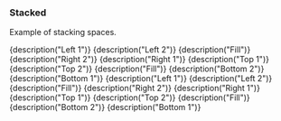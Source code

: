 
<Meta title="Basic examples|Stacked" />

### Stacked

Example of stacking spaces.

<Preview>
	<Story name="Fixed vertical">
		<ViewPort>
			<Left size="15%" style={blue} order={1}>
				{description("Left 1")}
			</Left>
			<Left size="15%" style={red} order={2}>
				{description("Left 2")}
			</Left>
			<Fill style={green}>{description("Fill")}</Fill>
			<Right size="15%" style={red} order={2}>
				{description("Right 2")}
			</Right>
			<Right size="15%" style={blue} order={1}>
				{description("Right 1")}
			</Right>
		</ViewPort>
	</Story>
	<Story name="Fixed horizontal">
		<ViewPort>
			<Top size="15%" style={blue} order={1}>
				{description("Top 1")}
			</Top>
			<Top size="15%" style={red} order={2}>
				{description("Top 2")}
			</Top>
			<Fill style={green}>{description("Fill")}</Fill>
			<Bottom size="15%" style={red} order={2}>
				{description("Bottom 2")}
			</Bottom>
			<Bottom size="15%" style={blue} order={1}>
				{description("Bottom 1")}
			</Bottom>
		</ViewPort>
	</Story>
	<Story name="Resizable vertical">
		<ViewPort>
			<LeftResizable size="15%" style={blue} trackSize={true} order={1}>
				{description("Left 1")}
			</LeftResizable>
			<LeftResizable size="15%" style={red} trackSize={true} order={2}>
				{description("Left 2")}
			</LeftResizable>
			<Fill style={green} trackSize={true}>
				{description("Fill")}
			</Fill>
			<RightResizable size="15%" style={red} trackSize={true} order={2}>
				{description("Right 2")}
			</RightResizable>
			<RightResizable size="15%" style={blue} trackSize={true} order={1}>
				{description("Right 1")}
			</RightResizable>
		</ViewPort>
	</Story>
	<Story name="Resizable horizontal">
		<ViewPort>
			<TopResizable size="15%" style={blue} trackSize={true} order={1}>
				{description("Top 1")}
			</TopResizable>
			<TopResizable size="15%" style={red} trackSize={true} order={2}>
				{description("Top 2")}
			</TopResizable>
			<Fill style={green} trackSize={true}>
				{description("Fill")}
			</Fill>
			<BottomResizable size="15%" style={red} trackSize={true} order={2}>
				{description("Bottom 2")}
			</BottomResizable>
			<BottomResizable size="15%" style={blue} trackSize={true} order={1}>
				{description("Bottom 1")}
			</BottomResizable>
		</ViewPort>
	</Story>
</Preview>
